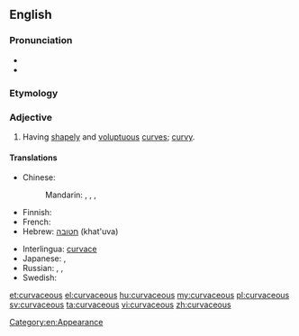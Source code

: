 ==English==

===Pronunciation===
* {{audio|en-uk-curvaceous.ogg|Audio (UK)}}
* {{rhymes|eɪʃəs}}

===Etymology===
{{suffix|curve|aceous}}

===Adjective===
{{en-adj}}

# {{qualifier|of a woman}} Having [[shapely]] and [[voluptuous]] [[curve]]s; [[curvy]].

====Translations====
{{trans-top|having shapely and voluptuous curves}}
* Chinese:
*: Mandarin: {{t-|cmn|凹凸有致|tr=āotūyǒuzhì|sc=Hani}}, {{t-|cmn|豐滿|sc=Hani}}, {{t-|cmn|丰满|tr=fēngmǎn|sc=Hani}}, {{t-|cmn|肉感|tr=ròugǎn|sc=Hani}}
* Finnish: {{t+|fi|kurvikas}}
* French: {{t|fr|plantureux}}
* Hebrew: [[חטובה]] (khat'uva) {{f}}
{{trans-mid}}
* Interlingua: [[curvace]]
* Japanese: {{t|ja|肉感的|alt=肉感的な|tr=にっかんてきな, nikkanteki-na}}, {{t|ja|豊満|alt=豊満な|tr=ほうまんな, hōman-na}}
* Russian: {{t|ru|фигуристый|tr=figúristyj}}, {{t+|ru|пышный|tr=pýšnyi}}, {{t|ru|с красивыми округлыми формами|tr=s krasívymi okrúglymi fórmami}}
* Swedish: {{t|sv|kurvig}}
{{trans-bottom}}

[[Category:en:Appearance]]

[[et:curvaceous]]
[[el:curvaceous]]
[[hu:curvaceous]]
[[my:curvaceous]]
[[pl:curvaceous]]
[[sv:curvaceous]]
[[ta:curvaceous]]
[[vi:curvaceous]]
[[zh:curvaceous]]